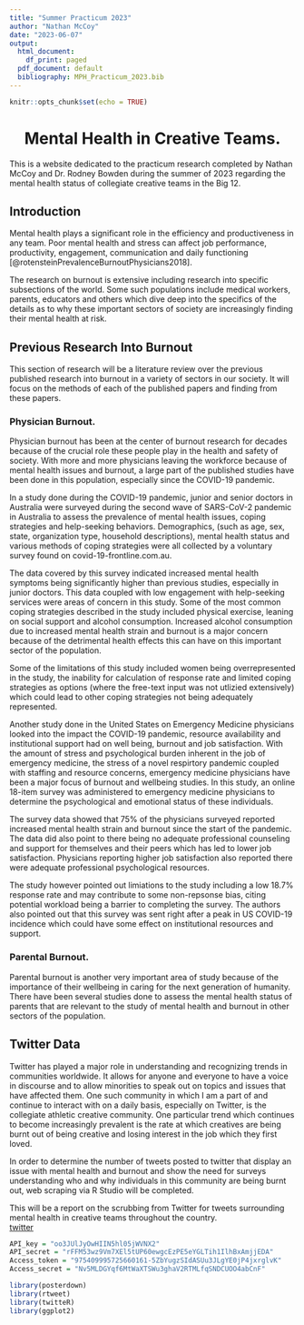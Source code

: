 ```yaml
---
title: "Summer Practicum 2023"
author: "Nathan McCoy"
date: "2023-06-07"
output:
  html_document:
    df_print: paged
  pdf_document: default
  bibliography: MPH_Practicum_2023.bib
---
```


```r
knitr::opts_chunk$set(echo = TRUE)


```

<center>

# Mental Health in Creative Teams.

</center>

This is a website dedicated to the practicum research completed by Nathan McCoy and Dr. Rodney Bowden during the summer of 2023 regarding the mental health status of collegiate creative teams in the Big 12.

## Introduction

Mental health plays a significant role in the efficiency and productiveness in any team. Poor mental health and stress can affect job performance, productivity, engagement, communication and daily functioning [@rotensteinPrevalenceBurnoutPhysicians2018].

The research on burnout is extensive including research into specific subsections of the world. Some such populations include medical workers, parents, educators and others which dive deep into the specifics of the details as to why these important sectors of society are increasingly finding their mental health at risk.  

## Previous Research Into Burnout   

This section of research will be a literature review over the previous published research into burnout in a variety of sectors in our society. It will focus on the methods of each of the published papers and finding from these papers.  

### Physician Burnout. 

Physician burnout has been at the center of burnout research for decades because of the crucial role these people play in the health and safety of society. With more and more physicians leaving the workforce because of mental health issues and burnout, a large part of the published studies have been done in this population, especially since the COVID-19 pandemic. 

In a study done during the COVID-19 pandemic, junior and senior doctors in Australia were surveyed during the second wave of SARS-CoV-2 pandemic in Australia to assess the prevalence of mental health issues, coping strategies and help-seeking behaviors. Demographics, (such as age, sex, state, organization type, household descriptions), mental health status and various methods of coping strategies were all collected by a voluntary survey found on covid-19-frontline.com.au.  

The data covered by this survey indicated increased mental health symptoms being significantly higher than previous studies, especially in junior doctors. This data coupled with low engagement with help-seeking services were areas of concern in this study. Some of the most common coping strategies described in the study included physical exercise, leaning on social support and alcohol consumption. Increased alcohol consumption due to increased mental health strain and burnout is a major concern because of the detrimental health effects this can have on this important sector of the population.   

Some of the limitations of this study included women being overrepresented in the study, the inability for calculation of response rate and limited coping strategies as options (where the free-text input was not utlizied extensively) which could lead to other coping strategies not being adequately represented.  

Another study done in the United States on Emergency Medicine physicians looked into the impact the COVID-19 pandemic, resource availability and institutional support had on well being, burnout and job satisfaction. With the amount of stress and psychological burden inherent in the job of emergency medicine, the stress of a novel respirtory pandemic coupled with staffing and resource concerns, emergency medicine physicians have been a major focus of burnout and wellbeing studies. In this study, an online 18-item survey was administered to emergency medicine physicians to determine the psychological and emotional status of these individuals.  

The survey data showed that 75% of the physicians surveyed reported increased mental health strain and burnout since the start of the pandemic. The data did also point to there being no adequate professional counseling and support for themselves and their peers which has led to lower job satisfaction. Physicians reporting higher job satisfaction also reported there were adequate professional psychological resources.  

The study however pointed out limiations to the study including a low 18.7% response rate and may contribute to some non-repsonse bias, citing potential workload being a barrier to completing the survey. The authors also pointed out that this survey was sent right after a peak in US COVID-19 incidence which could have some effect on institutional resources and support.  

### Parental Burnout. 

Parental burnout is another very important area of study because of the importance of their wellbeing in caring for the next generation of humanity. There have been several studies done to assess the mental health status of parents that are relevant to the study of mental health and burnout in other sectors of the population.  



## Twitter Data   

Twitter has played a major role in understanding and recognizing trends in communities worldwide. It allows for anyone and everyone to have a voice in discourse and to allow minorities to speak out on topics and issues that have affected them. One such community in which I am a part of and continue to interact with on a daily basis, especially on Twitter, is the collegiate athletic creative community. One particular trend which continues to become increasingly prevalent is the rate at which creatives are being burnt out of being creative and losing interest in the job which they first loved.

In order to determine the number of tweets posted to twitter that display an issue with mental health and burnout and show the need for surveys understanding who and why individuals in this community are being burnt out, web scraping via R Studio will be completed.

This will be a report on the scrubbing from Twitter for tweets surrounding mental health in creative teams throughout the country.  
[twitter](twitter.com)

```r
API_key = "oo3JUlJyOwHIIN5hl05jWVNX2"
API_secret = "rFFM53wz9Vm7XEl5tUP60ewgcEzPE5eYGLTih1IlhBxAmjjEDA"
Access_token = "975409995725660161-5ZbYugzSIdASUu3JLgYE0jP4jxrglvK"
Access_secret = "Nv5MLDGYqf6MtWaXTSWu3ghaV2RTMLfqSNDCUOO4abCnF"

```

```r
library(posterdown)
library(rtweet)
library(twitteR)
library(ggplot2)
```
